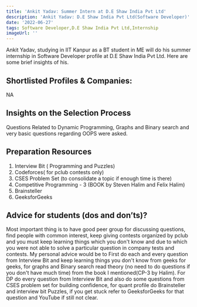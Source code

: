 ```yaml
---
title: 'Ankit Yadav: Summer Intern at D.E Shaw India Pvt Ltd'
description: 'Ankit Yadav: D.E Shaw India Pvt Ltd(Software Developer)'
date: '2022-06-27'
tags: Software Developer,D.E Shaw India Pvt Ltd,Internship
imageUrl: ''
---
```


Ankit Yadav, studying in IIT Kanpur as a BT student in ME will do
his summer internship in Software Developer profile at D.E Shaw India Pvt Ltd. Here are some brief
insights of his.

## Shortlisted Profiles & Companies:
NA

## Insights on the Selection Process
Questions Related to Dynamic Programming, Graphs and Binary search and very basic questions regarding OOPS were asked.

##  Preparation Resources
1. Interview Bit ( Programming and Puzzles)
2. Codeforces( for pclub contests only)
3. CSES Problem Set (to consolidate a topic if enough time is there)
4. Competitive Programming - 3  (BOOK by Steven Halim and Felix Halim)
5. Brainsteller
6. GeeksforGeeks

## Advice for students (dos and don’ts)? 
Most important thing is to have good peer group for discussing questions, find people with common interest, keep giving contests organized by pclub and you must keep learning things which you don't know and due to which you were not able to solve a particular question in company tests and contests. My personal advice would be to First do each and every question from Interview Bit and keep learning things you don't know from geeks for geeks, for graphs and Binary search read theory (no need to do questions if you don't have much time) from the book I mentioned(CP-3 by Halim). For DP do every question from Interview Bit and also do some questions from CSES problem set for building confidence, for quant profile do Brainsteller and interview bit Puzzles, if you get stuck refer to GeeksforGeeks for that question and YouTube if still not clear.

